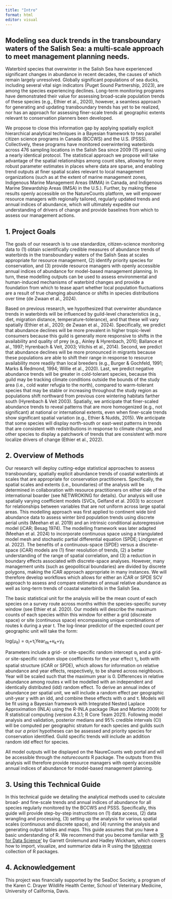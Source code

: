 ```yaml
---
title: "Intro"
format: html
editor: visual
---
```


## **Modeling sea duck trends in the transboundary waters of the Salish Sea: a multi-scale approach to meet management planning needs.**

Waterbird species that overwinter in the Salish Sea have experienced significant changes in abundance in recent decades, the causes of which remain largely unresolved. Globally significant populations of sea ducks, including several vital sign indicators (Puget Sound Partnership, 2023), are among the species experiencing declines. Long-term monitoring programs have demonstrated their value for assessing broad-scale population trends of these species (e.g., Ethier et al., 2020), however, a seamless approach for generating and updating transboundary trends has yet to be realized, nor has an approach for assessing finer-scale trends at geographic extents relevant to conservation planners been developed.

We propose to close this information gap by applying spatially explicit hierarchical analytical techniques in a Bayesian framework to two parallel citizen science programs in Canada (BCCWS) and the U.S. (PSSS). Collectively, these programs have monitored overwintering waterbirds across 476 sampling locations in the Salish Sea since 2009 (15 years) using a nearly identical protocol. The statistical approach we propose will take advantage of the spatial relationships among count sites, allowing for more robust parameter estimates in places where data are sparse, and enabling trend outputs at finer spatial scales relevant to local management organizations (such as at the extent of marine management zones, Indigenous Marine Management Areas (IMMA) in Canada, and Indigenous Marine Stewardship Areas (IMSA) in the U.S.). Further, by making these results openly accessible on the NatureCounts platform, we will empower resource managers with regionally tailored, regularly updated trends and annual indices of abundance, which will ultimately expedite our understanding of drivers of change and provide baselines from which to assess our management actions.

## 1. Project Goals 

The goals of our research is to use standardize, citizen-science monitoring data to (1) obtain scientifically credible measures of abundance trends of waterbirds in the transboundary waters of the Salish Seas at scales appropriate for resource management, (2) identify priority species for conservation, and (3) provide resource managers with openly accessible annual indices of abundance for model-based management planning. In turn, these modelling outputs can be used to assess environmental and human-induced mechanisms of waterbird changes and provide a foundation from which to tease apart whether local population fluctuations are a result of true changing abundance or shifts in species distributions over time (de Zwaan et al., 2024).

Based on previous research, we hypothesized that overwinter abundance trends in waterbirds will be influenced by guild-level characteristics (e.g., diet, migration distance, temperature-tolerance), and that these will vary spatially (Ethier et al., 2020; de Zwaan et al., 2024). Specifically, we predict that abundance declines will be more prevalent in higher tropic-level consumers because this guild is generally more responsive to shifts in the availability and quality of prey (e.g., Ainley & Hyrenbach, 2010; Ballance et al., 1997; Hyrenbach & Veit, 2003; Vilchis et al., 2014). Second, we predict that abundance declines will be more pronounced in migrants because these populations are able to shift their range in response to resource availability more readily than local breeders (e.g., Burger & Gochfeld, 1991; Marks & Redmond, 1994; Willie et al., 2020). Last, we predict negative abundance trends will be greater in cold-tolerant species, because this guild may be tracking climate conditions outside the bounds of the study area (i.e., cold water refugia to the north), compared to warm-tolerant species that may be stable or increasing throughout the study region as populations shift northward from previous core wintering habitats farther south (Hyrenbach & Veit 2003). Spatially, we anticipate that finer-scaled abundance trends to reveal patterns that are more homogenized (e.g., not significant) at national or international extents, even when finer-scale trends show significant spatial variation (e.g., Ethier & Nudds, 2015). We anticipate that some species will display north-south or east-west patterns in trends that are consistent with redistributions in response to climate change, and other species to display a patchwork of trends that are consistent with more localize drivers of change (Ethier et al., 2022).

## 2. Overview of Methods

Our research will deploy cutting-edge statistical approaches to assess transboundary, spatially explicit abundance trends of coastal waterbirds at scales that are appropriate for conservation practitioners. Specifically, the spatial scales and extents (i.e., boundaries) of the analysis will be determined in collaboration with resource practitioners on either side of the international boarder (see NETWROKING for details). Our analysis will use spatially varying coefficient models (SVCs, Gelfand et al. 2003) to account for relationships between variables that are not uniform across large spatial areas. This modelling approach was first applied to continent wide bird abundance data to assess winter bird population trends using discrete aerial units (Meehan et al. 2019) and an intrinsic conditional autoregressive model (iCAR; Besag 1974). The modelling framework was later adapted (Meehan et al. 2024) to incorporate continuous space using a triangulated model mesh and stochastic partial differential equation (SPDE; Lindgren et al. 2022). The benefits of a continuous-space (SPDE) versus a discrete-space (iCAR) models are (1) finer resolution of trends, (2) a better understanding of the range of spatial correlation, and (3) a reduction in boundary effects associated with discrete-space analyses. However, many management units (such as geopolitical boundaries) are divided by discrete polygons, making the iCAR approach appropriate in many instances. We will therefore develop workflows which allows for either an iCAR or SPDE SCV approach to assess and compare estimates of annual relative abundance as well as long-term trends of coastal waterbirds in the Salish Sea.

The basic statistical unit for the analysis will be the mean count of each species on a survey route across months within the species-specific survey window (see Ethier et al. 2020). Our models will describe the maximum counts of each species within this window for either a grid (discreate space) or site (continuous space) encompassing unique combinations of routes k during a year t. The log-linear predictor of the expected count per geographic unit will take the form:

log(µ~it~) = α~i~+τ~i~Year~itk~+κ~k~+y~it~

Parameters include a grid- or site-specific random intercept α~i~ and a grid- or site-specific random slope coefficients for the year effect τ~i~, both with spatial structure (iCAR or SPDE), which allows for information on relative abundance and year effects, respectively, to be shared across neighbours. Year will be scaled such that the maximum year is 0. Differences in relative abundance among routes κ will be modelled with an independent and identically distributed (idd) random effect. To derive an annual index of abundance per spatial unit, we will include a random effect per geographic unit-year y with an idd, and combine these effects with α and τ. Models will be fit using a Bayesian framework with Integrated Nested Laplace Approximation (INLA) using the R-INLA package (Rue and Martino 2009) for R statistical computing (version 4.3.1; R Core Team 2021). Following model analysis and validation, posterior medians and 95% credible intervals (CI) will be computed per geographic stratum for each species and guilds such that our *a priori* hypotheses can be assessed and priority species for conservation identified. Guild specific trends will include an addition random idd effect for species.

All model outputs will be displayed on the NaureCounts web portal and will be accessible through the *naturecounts* R package. The outputs from this analysis will therefore provide resource managers with openly accessible annual indices of abundance for model-based management planning.

## 3. Using this Technical Guide

In this technical guide we detailing the analytical methods used to calculate broad- and fine-scale trends and annual indices of abundance for all species regularly monitored by the BCCWS and PSSS. Specifically, this guide will provide step-by-step instructions on (1) data access, (2) data wrangling and processing, (3) setting up the analysis for various spatial scales (continuous and discrete space), and (4) running the analysis and generating output tables and maps. This guide assumes that you have a basic understanding of R. We recommend that you become familiar with [‘R for Data Science’](http://r4ds.had.co.nz/) by Garrett Grolemund and Hadley Wickham, which covers how to import, visualize, and summarize data in R using the [tidyverse](https://www.tidyverse.org/) collection of R packages.

## 4. Acknowledgement

This project was financially supported by the SeaDoc Society, a program of the Karen C. Drayer Wildlife Health Center, School of Veterinary Medicine, University of California, Davis.
